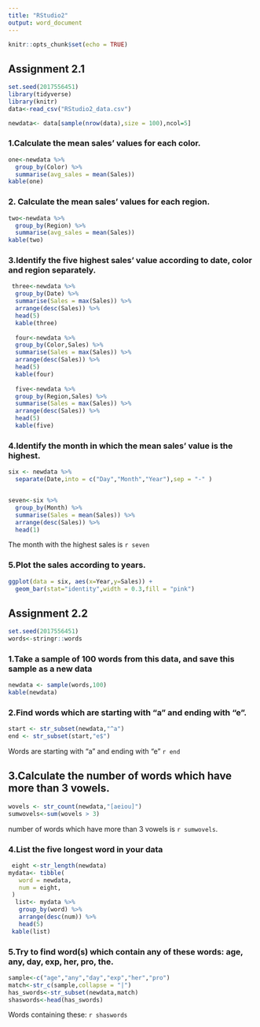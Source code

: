 ---
title: "RStudio2"
output: word_document
---

```{r setup, include=FALSE}
knitr::opts_chunk$set(echo = TRUE)
```

## Assignment 2.1

```{r include=FALSE}
set.seed(2017556451)
library(tidyverse)
library(knitr)
data<-read_csv("RStudio2_data.csv")

newdata<- data[sample(nrow(data),size = 100),ncol=5]

```

### 1.Calculate the mean sales’ values for each color.

```{r echo=FALSE}
one<-newdata %>%
  group_by(Color) %>%
  summarise(avg_sales = mean(Sales))
kable(one)
```

### 2. Calculate the mean sales’ values for each region.
```{r echo=FALSE}
two<-newdata %>%
  group_by(Region) %>%
  summarise(avg_sales = mean(Sales))
kable(two)

```

### 3.Identify the five highest sales’ value according to date, color and region separately.

```{r echo=FALSE}
 three<-newdata %>%
  group_by(Date) %>%
  summarise(Sales = max(Sales)) %>%
  arrange(desc(Sales)) %>%
  head(5)
  kable(three)
  
  four<-newdata %>%
  group_by(Color,Sales) %>%
  summarise(Sales = max(Sales)) %>%
  arrange(desc(Sales)) %>%
  head(5)
  kable(four)
  
  five<-newdata %>%
  group_by(Region,Sales) %>%
  summarise(Sales = max(Sales)) %>%
  arrange(desc(Sales)) %>%
  head(5)
  kable(five)
```

### 4.Identify the month in which the mean sales’ value is the highest.

```{r include=FALSE}
six <- newdata %>%
  separate(Date,into = c("Day","Month","Year"),sep = "-" )


seven<-six %>%
  group_by(Month) %>%
  summarise(Sales = mean(Sales)) %>%
  arrange(desc(Sales)) %>%
  head(1)
```

The month with the highest sales is `r seven`

### 5.Plot the sales according to years.

```{r echo=FALSE}
ggplot(data = six, aes(x=Year,y=Sales)) +
  geom_bar(stat="identity",width = 0.3,fill = "pink")
```

## Assignment 2.2

```{r include=FALSE}
set.seed(2017556451)
words<-stringr::words
```

### 1.Take a sample of 100 words from this data, and save this sample as a new data
  
```{r echo=FALSE}
newdata <- sample(words,100)
kable(newdata)
```

### 2.Find words which are starting with “a” and ending with “e”.

```{r include=FALSE}
start <- str_subset(newdata,"^a") 
end <- str_subset(start,"e$")
```
Words are starting with “a” and ending with “e” `r end`

## 3.Calculate the number of words which have more than 3 vowels.

```{r echo=FALSE}
wovels <- str_count(newdata,"[aeiou]") 
sumwovels<-sum(wovels > 3)
```

number of words which have more than 3 vowels is `r sumwovels`.

### 4.List the five longest word in your data

```{r echo=FALSE}
 eight <-str_length(newdata)
mydata<- tibble(
   word = newdata,
   num = eight,
 )
  list<- mydata %>% 
   group_by(word) %>% 
   arrange(desc(num)) %>%
   head(5)
 kable(list)
```

### 5.Try to find word(s) which contain any of these words: age, any, day, exp, her, pro, the.

```{r echo=FALSE}
sample<-c("age","any","day","exp","her","pro")
match<-str_c(sample,collapse = "|")
has_swords<-str_subset(newdata,match)
shaswords<-head(has_swords)
```

Words containing these: `r shaswords`

